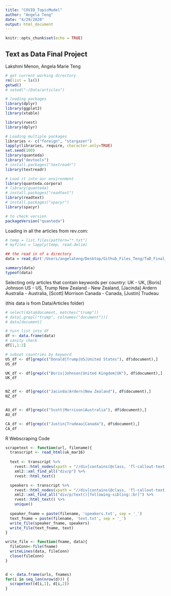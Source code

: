 ```yaml
---
title: "COVID_TopicModel"
author: "Angela Teng"
date: "4/29/2020"
output: html_document
---
```


```r
knitr::opts_chunk$set(echo = TRUE)
```

## Text as Data Final Project 
Lakshmi Menon, Angela Marie Teng

```r
# get current working directory
rm(list = ls())
getwd()  
# setwd("~/Data/articles")

# loading packages 
library(dplyr)
library(ggplot2)
library(xtable)

library(rvest)
library(dplyr)

# Loading multiple packages
libraries <- c("foreign", "stargazer")
lapply(libraries, require, character.only=TRUE)
set.seed(100)
library(quanteda)
library("devtools")
# install.packages("textreadr")
library(textreadr)

# Load it into our environment
library(quanteda.corpora)
# library(quanteda)
# install.packages("readtext")
library(readtext)
# install.packages("spacyr")
library(spacyr)

# to check version
packageVersion("quanteda")

```

Loading in all the articles from rev.com:
```r
# temp = list.files(pattern="*.txt")
# myfiles = lapply(temp, read.delim)

## the read in of a directory
data = read_dir('/Users/angelateng/Desktop/Github_Files_Teng/TaD_Final_Project/Data/articles')

summary(data)
typeof(data)
```

Selecting only articles that contain keywords per country: 
UK - UK, [Boris] Johnson
US - US, Trump 
New Zealand - New Zealand, [Jacinda] Ardern
Australia - Australia, [Scott] Morrison
Canada - Canada, [Justin] Trudeau

(this data is from Data/Articles folder)
```r
# select(data$document, matches("trump"))
# data[,grepl("trump", colnames("document"))]
# data[document]

# turn list into df
df <- data.frame(data)
# sanity check
df[1,1:2]

# subset countries by keyword
US_df <- df[grep(c("Donald|Trump|US|United States"), df$document),]
US_df

UK_df <- df[grep(c("Boris|Johnson|United Kingdom|UK"), df$document),]
UK_df


NZ_df <- df[grep(c("Jacinda|Ardern|New Zealand"), df$document),]
NZ_df


AU_df <- df[grep(c("Scott|Morrison|Australia"), df$document),]
AU_df

CA_df <- df[grep(c("Justin|Trudeau|Canada"), df$document),]
CA_df
```

R Webscraping Code 
```r


scrapetext <- function(url, filename){
  transcript <- read_html(uk_mar16)
  
  text <- transcript %>% 
    rvest::html_nodes(xpath = "//div[contains(@class, 'fl-callout-text')]") %>% 
    xml2::xml_find_all("div/p") %>% 
    rvest::html_text()

  speakers <- transcript %>% 
    rvest::html_nodes(xpath = "//div[contains(@class, 'fl-callout-text')]") %>% 
    xml2::xml_find_all("div/p/text()[following-sibling::br]") %>% 
    rvest::html_text() %>%
    unique()
  
  speaker_fname = paste(filename, 'speakers.txt', sep = '_')
  text_fname = paste(filename, 'text.txt', sep = '_')
  write_file(speaker_fname, speakers)
  write_file(text_fname, text)
}

write_file <- function(fname, data){
  fileConn<-file(fname)
  writeLines(data, fileConn)
  close(fileConn)  
}


d <- data.frame(urls, fnames)
for(i in seq_len(nrow(d))) {
  scrapetext(d[i,1], d[i,2])
}
```








